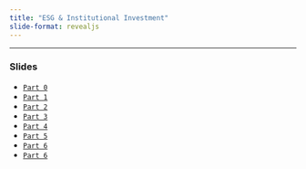 ```yaml
---
title: "ESG & Institutional Investment"
slide-format: revealjs
---
```




___

###  Slides

-   [`Part 0`](https://hcm.quarto.pub/esg_part_0/)
-   [`Part 1`](https://hcm.quarto.pub/esg_part_1/)
-   [`Part 2`](https://hcm.quarto.pub/esg_part_2/)
-   [`Part 3`](https://hcm.quarto.pub/esg_part_3/)
-   [`Part 4`](https://hcm.quarto.pub/esg_part_4/)
-   [`Part 5`](https://hcm.quarto.pub/esg_part_5/)
-   [`Part 6`](https://hcm.quarto.pub/esg_part_6/)
-   [`Part 6`](https://hcm.quarto.pub/esg_part_6/)

